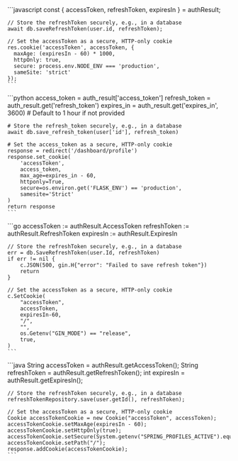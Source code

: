 
<Tabs syncKey="tech-stack">
  <TabItem value="node" label="Node.js">
    ```javascript
    const { accessToken, refreshToken, expiresIn } = authResult;

    // Store the refreshToken securely, e.g., in a database
    await db.saveRefreshToken(user.id, refreshToken);

    // Set the accessToken as a secure, HTTP-only cookie
    res.cookie('accessToken', accessToken, {
      maxAge: (expiresIn - 60) * 1000,
      httpOnly: true,
      secure: process.env.NODE_ENV === 'production',
      sameSite: 'strict'
    });
    ```
  </TabItem>
  <TabItem value="python" label="Python">
    ```python
    access_token = auth_result['access_token']
    refresh_token = auth_result.get('refresh_token')
    expires_in = auth_result.get('expires_in', 3600)  # Default to 1 hour if not provided

    # Store the refresh_token securely, e.g., in a database
    await db.save_refresh_token(user['id'], refresh_token)

    # Set the access_token as a secure, HTTP-only cookie
    response = redirect('/dashboard/profile')
    response.set_cookie(
        'accessToken',
        access_token,
        max_age=expires_in - 60,
        httponly=True,
        secure=os.environ.get('FLASK_ENV') == 'production',
        samesite='Strict'
    )
    return response
    ```
  </TabItem>
  <TabItem value="go" label="Go">
    ```go
    accessToken := authResult.AccessToken
    refreshToken := authResult.RefreshToken
    expiresIn := authResult.ExpiresIn

    // Store the refreshToken securely, e.g., in a database
    err = db.SaveRefreshToken(user.Id, refreshToken)
    if err != nil {
        c.JSON(500, gin.H{"error": "Failed to save refresh token"})
        return
    }

    // Set the accessToken as a secure, HTTP-only cookie
    c.SetCookie(
        "accessToken",
        accessToken,
        expiresIn-60,
        "/",
        "",
        os.Getenv("GIN_MODE") == "release",
        true,
    )
    ```
  </TabItem>
  <TabItem value="java" label="Java">
    ```java
    String accessToken = authResult.getAccessToken();
    String refreshToken = authResult.getRefreshToken();
    int expiresIn = authResult.getExpiresIn();

    // Store the refreshToken securely, e.g., in a database
    refreshTokenRepository.save(user.getId(), refreshToken);

    // Set the accessToken as a secure, HTTP-only cookie
    Cookie accessTokenCookie = new Cookie("accessToken", accessToken);
    accessTokenCookie.setMaxAge(expiresIn - 60);
    accessTokenCookie.setHttpOnly(true);
    accessTokenCookie.setSecure(System.getenv("SPRING_PROFILES_ACTIVE").equals("prod"));
    accessTokenCookie.setPath("/");
    response.addCookie(accessTokenCookie);
    ```
  </TabItem>
</Tabs>